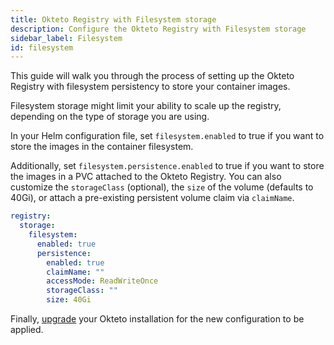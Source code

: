 ```yaml
---
title: Okteto Registry with Filesystem storage
description: Configure the Okteto Registry with Filesystem storage
sidebar_label: Filesystem
id: filesystem
---
```


This guide will walk you through the process of setting up the Okteto Registry with filesystem persistency to store your container images.

Filesystem storage might limit your ability to scale up the registry, depending on the type of storage you are using.

In your Helm configuration file, set `filesystem.enabled` to true if you want to store the images in the container filesystem.

Additionally, set `filesystem.persistence.enabled` to true if you want to store the images in a PVC attached to the Okteto Registry.
You can also customize the `storageClass` (optional), the `size` of the volume (defaults to 40Gi), or attach a pre-existing persistent volume claim via `claimName`.

```yaml title="config.yaml"
registry:
  storage:
    filesystem:
      enabled: true
      persistence:
        enabled: true
        claimName: ""
        accessMode: ReadWriteOnce
        storageClass: ""
        size: 40Gi
```

Finally, [upgrade](self-hosted/manage/upgrade.mdx) your Okteto installation for the new configuration to be applied.
